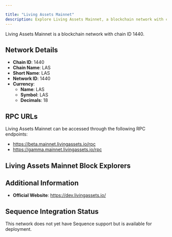 ```yaml
---

title: "Living Assets Mainnet"
description: Explore Living Assets Mainnet, a blockchain network with chain ID 1440. Learn about its native currency, LAS, and how to interact with the network.
---
```




Living Assets Mainnet is a blockchain network with chain ID 1440.

## Network Details

- **Chain ID**: 1440
- **Chain Name**: LAS
- **Short Name**: LAS
- **Network ID**: 1440
- **Currency**: 
  - **Name**: LAS
  - **Symbol**: LAS
  - **Decimals**: 18

## RPC URLs

Living Assets Mainnet can be accessed through the following RPC endpoints:

- https://beta.mainnet.livingassets.io/rpc
- https://gamma.mainnet.livingassets.io/rpc

## Living Assets Mainnet Block Explorers



## Additional Information

- **Official Website**: https://dev.livingassets.io/

## Sequence Integration Status

This network does not yet have Sequence support but is available for deployment.
